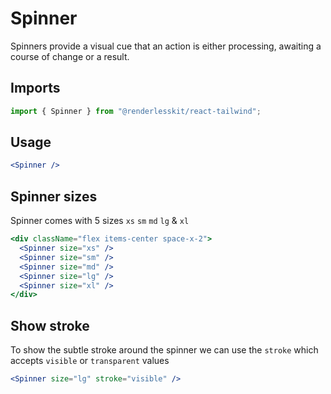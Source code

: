 
# Spinner

Spinners provide a visual cue that an action is either processing, awaiting a
course of change or a result.

<ComponentLinks github="spinner" theme="spinner" story="feedback-spinner" />

## Imports

```js
import { Spinner } from "@renderlesskit/react-tailwind";
```

## Usage

```jsx live
<Spinner />
```

## Spinner sizes

Spinner comes with 5 sizes `xs` `sm` `md` `lg` & `xl`

```jsx live
<div className="flex items-center space-x-2">
  <Spinner size="xs" />
  <Spinner size="sm" />
  <Spinner size="md" />
  <Spinner size="lg" />
  <Spinner size="xl" />
</div>
```

## Show stroke

To show the subtle stroke around the spinner we can use the `stroke` which
accepts `visible` or `transparent` values

```jsx live
<Spinner size="lg" stroke="visible" />
```
